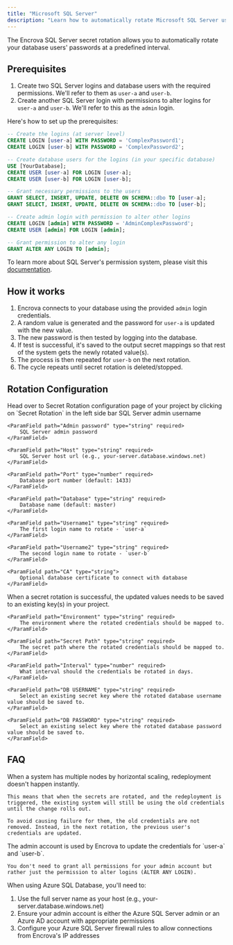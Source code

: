 ```yaml
---
title: "Microsoft SQL Server"
description: "Learn how to automatically rotate Microsoft SQL Server user passwords."
---
```


The Encrova SQL Server secret rotation allows you to automatically rotate your database users' passwords at a predefined interval.

## Prerequisites

1. Create two SQL Server logins and database users with the required permissions. We'll refer to them as `user-a` and `user-b`.
2. Create another SQL Server login with permissions to alter logins for `user-a` and `user-b`. We'll refer to this as the `admin` login.

Here's how to set up the prerequisites:

```sql
-- Create the logins (at server level)
CREATE LOGIN [user-a] WITH PASSWORD = 'ComplexPassword1';
CREATE LOGIN [user-b] WITH PASSWORD = 'ComplexPassword2';

-- Create database users for the logins (in your specific database)
USE [YourDatabase];
CREATE USER [user-a] FOR LOGIN [user-a];
CREATE USER [user-b] FOR LOGIN [user-b];

-- Grant necessary permissions to the users
GRANT SELECT, INSERT, UPDATE, DELETE ON SCHEMA::dbo TO [user-a];
GRANT SELECT, INSERT, UPDATE, DELETE ON SCHEMA::dbo TO [user-b];

-- Create admin login with permission to alter other logins
CREATE LOGIN [admin] WITH PASSWORD = 'AdminComplexPassword';
CREATE USER [admin] FOR LOGIN [admin];

-- Grant permission to alter any login
GRANT ALTER ANY LOGIN TO [admin];
```

To learn more about SQL Server's permission system, please visit this [documentation](https://learn.microsoft.com/en-us/sql/relational-databases/security/authentication-access/getting-started-with-database-engine-permissions).

## How it works

1. Encrova connects to your database using the provided `admin` login credentials.
2. A random value is generated and the password for `user-a` is updated with the new value.
3. The new password is then tested by logging into the database.
4. If test is successful, it's saved to the output secret mappings so that rest of the system gets the newly rotated value(s).
5. The process is then repeated for `user-b` on the next rotation.
6. The cycle repeats until secret rotation is deleted/stopped.

## Rotation Configuration

<Steps>
  <Step title="Open Secret Rotation Page">
	Head over to Secret Rotation configuration page of your project by clicking on `Secret Rotation` in the left side bar 
  </Step>
  <Step title="Click on Microsoft SQL Server card" />
  <Step title="Provide the inputs">
	<ParamField path="Admin Username" type="string" required>
		SQL Server admin username
	</ParamField>

    <ParamField path="Admin password" type="string" required>
    	SQL Server admin password
    </ParamField>

    <ParamField path="Host" type="string" required>
    	SQL Server host url (e.g., your-server.database.windows.net)
    </ParamField>

    <ParamField path="Port" type="number" required>
    	Database port number (default: 1433)
    </ParamField>

    <ParamField path="Database" type="string" required>
    	Database name (default: master)
    </ParamField>

    <ParamField path="Username1" type="string" required>
    	The first login name to rotate - `user-a`
    </ParamField>

    <ParamField path="Username2" type="string" required>
    	The second login name to rotate - `user-b`
    </ParamField>

    <ParamField path="CA" type="string">
    	Optional database certificate to connect with database
    </ParamField>

  </Step>
  <Step title="Configure the output secret mapping">
  	When a secret rotation is successful, the updated values needs to be saved to an existing key(s) in your project.

    <ParamField path="Environment" type="string" required>
    	The environment where the rotated credentials should be mapped to.
    </ParamField>

    <ParamField path="Secret Path" type="string" required>
    	The secret path where the rotated credentials should be mapped to.
    </ParamField>

    <ParamField path="Interval" type="number" required>
    	What interval should the credentials be rotated in days.
    </ParamField>

    <ParamField path="DB USERNAME" type="string" required>
    	Select an existing secret key where the rotated database username value should be saved to.
    </ParamField>

    <ParamField path="DB PASSWORD" type="string" required>
    	Select an existing select key where the rotated database password value should be saved to.
    </ParamField>

  </Step>
</Steps>

## FAQ

<AccordionGroup>
 <Accordion title="Why can't we delete the other user when rotating?">
 	When a system has multiple nodes by horizontal scaling, redeployment doesn't happen instantly.

    This means that when the secrets are rotated, and the redeployment is triggered, the existing system will still be using the old credentials until the change rolls out.

    To avoid causing failure for them, the old credentials are not removed. Instead, in the next rotation, the previous user's credentials are updated.

 </Accordion>
 <Accordion title="Why do you need an admin account?">
    The admin account is used by Encrova to update the credentials for `user-a` and `user-b`.

    You don't need to grant all permissions for your admin account but rather just the permission to alter logins (ALTER ANY LOGIN).

 </Accordion>
 <Accordion title="How does this work with Azure SQL Database?">
   When using Azure SQL Database, you'll need to:
   
   1. Use the full server name as your host (e.g., your-server.database.windows.net)
   2. Ensure your admin account is either the Azure SQL Server admin or an Azure AD account with appropriate permissions
   3. Configure your Azure SQL Server firewall rules to allow connections from Encrova's IP addresses
 </Accordion>
</AccordionGroup>
